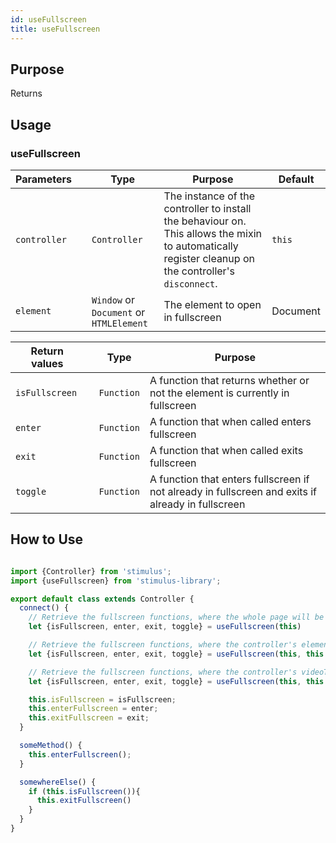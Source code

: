 ```yaml
---
id: useFullscreen
title: useFullscreen
---
```



## Purpose

Returns

## Usage


### useFullscreen
| Parameters   |     | Type                                    | Purpose                                                                                                                                               | Default  |
|--------------|-----|-----------------------------------------|-------------------------------------------------------------------------------------------------------------------------------------------------------|----------|
| `controller` |     | `Controller`                            | The instance of the controller to install the behaviour on. This allows the mixin to automatically register cleanup on the controller's `disconnect`. | `this`   |
| `element`    |     | `Window` or `Document` or `HTMLElement` | The element to open in fullscreen                                                                                                                     | Document |

| Return values  |     | Type       | Purpose                                                                                           |
|----------------|-----|------------|---------------------------------------------------------------------------------------------------|
| `isFullscreen` |     | `Function` | A function that returns whether or not the element is currently in fullscreen                     |
| `enter`        |     | `Function` | A function that when called enters fullscreen                                                     |
| `exit`         |     | `Function` | A function that when called exits fullscreen                                                      |
| `toggle`       |     | `Function` | A function that enters fullscreen if not already in fullscreen and exits if already in fullscreen |


## How to Use

```js

import {Controller} from 'stimulus';
import {useFullscreen} from 'stimulus-library';

export default class extends Controller {
  connect() {
    // Retrieve the fullscreen functions, where the whole page will be fullscreened
    let {isFullscreen, enter, exit, toggle} = useFullscreen(this)

    // Retrieve the fullscreen functions, where the controller's element will be fullscreened
    let {isFullscreen, enter, exit, toggle} = useFullscreen(this, this.element)

    // Retrieve the fullscreen functions, where the controller's videoTarget element will be fullscreened
    let {isFullscreen, enter, exit, toggle} = useFullscreen(this, this.videoTarget)

    this.isFullscreen = isFullscreen;
    this.enterFullscreen = enter;
    this.exitFullscreen = exit;
  }

  someMethod() {
    this.enterFullscreen();
  }

  somewhereElse() {
    if (this.isFullscreen()){
      this.exitFullscreen()
    }
  }
}

```